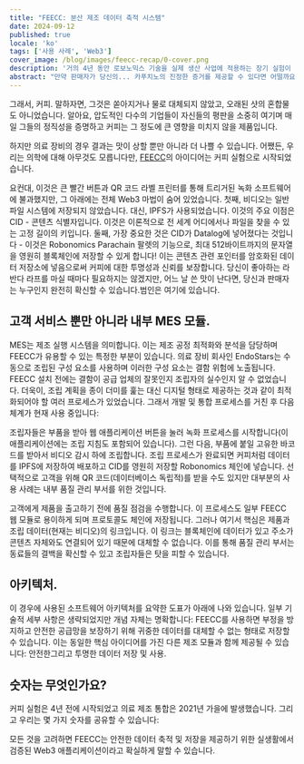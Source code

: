 ```yaml
---
title: "FEECC: 분산 제조 데이터 축적 시스템"
date: 2024-09-12
published: true
locale: 'ko'
tags: ['사용 사례', 'Web3']
cover_image: /blog/images/feecc-recap/0-cover.png
description: '거의 4년 동안 로보노믹스 기술을 실제 생산 사업에 적용하는 장기 실험이 진행되고 있습니다. 여기에는 그에 대한 간단한 요약이 포함되어 있습니다.'
abstract: "만약 판매자가 당신의... 카푸치노의 진정한 증거를 제공할 수 있다면 어떨까요? 그것이 커피 한 잔이 아니라 자동차 제조업체를 위한 대규모 공급망이거나, 더 중요한 의료 장비 회사라면 어떨까요? 파벨 타라소프 [PaTara]"
---
```


그래서, 커피. 말하자면, 그것은 쏟아지거나 물로 대체되지 않았고, 오래된 샷의 혼합물도 아니었습니다.
알아요, 압도적인 다수의 기업들이 자신들의 평판을 소중히 여기며 매일 그들의 정직성을 증명하고 커피는 그 정도에 큰 영향을 미치지 않을 제품입니다.

하지만 의료 장비의 경우 결과는 맛이 상할 뿐만 아니라 더 나쁠 수 있습니다. 어쨌든, 우리는 의학에 대해 아무것도 모릅니다만, [FEECC](https://multi-agent.io/projects/feecc/)의 아이디어는 커피 실험으로 시작되었습니다.

<RbImage zoom src="/blog/images/feecc-recap/1-coffee.png" alt="커피 스키마" />

요컨대, 이것은 큰 빨간 버튼과 QR 코드 라벨 프린터를 통해 트리거된 녹화 소프트웨어에 불과했지만, 그 아래에는 전체 Web3 마법이 숨어 있었습니다.
첫째, 비디오는 일반 파일 시스템에 저장되지 않았습니다. 대신, IPFS가 사용되었습니다. 이것의 주요 이점은 CID - 콘텐츠 식별자입니다. 이것은 이론적으로 전 세계 어디에서나 파일을 찾을 수 있는 고정 길이의 키입니다.
둘째, 가장 중요한 것은 CID가 Datalog에 넣어졌다는 것입니다 - 이것은 Robonomics Parachain 팔렛의 기능으로, 최대 512바이트까지의 문자열을 영원히 블록체인에 저장할 수 있게 합니다! 이는 콘텐츠 관련 포인터를 암호화된 데이터 저장소에 넣음으로써 커피에 대한 투명성과 신뢰를 보장합니다. 당신이 좋아하는 라반다 라프를 마실 때마다 필요하지는 않겠지만, 어느 날 쓴 맛이 난다면, 당신과 판매자는 누구인지 완전히 확신할 수 있습니다.범인은 여기에 있습니다.


## 고객 서비스 뿐만 아니라 내부 MES 모듈.

MES는 제조 실행 시스템을 의미합니다. 이는 제조 공정 최적화와 분석을 담당하며 FEECC가 유용할 수 있는 특정한 부분이 있습니다. 의료 장비 회사인 EndoStars는 수동으로 조립된 구성 요소를 사용하며 이러한 구성 요소는 결함 위험에 노출됩니다. FEECC 설치 전에는 결함이 공급 업체의 잘못인지 조립자의 실수인지 알 수 없었습니다. 더욱이, 조립 계획을 종이 더미를 훑는 대신 디지털 형태로 제공하는 것과 같이 최적화되어야 할 여러 프로세스가 있었습니다. 그래서 개발 및 통합 프로세스를 거친 후 다음 체계가 현재 사용 중입니다:

<RbImage zoom src="/blog/images/feecc-recap/2-assembly.png" alt="조립" />

조립자들은 부품을 받아 웹 애플리케이션 버튼을 눌러 녹화 프로세스를 시작합니다(이 애플리케이션에는 조립 지침도 포함되어 있습니다). 그런 다음, 부품에 붙일 고유한 바코드를 받아서 비디오 감시 하에 조립합니다. 조립 프로세스가 완료되면 커피처럼 데이터를 IPFS에 저장하여 배포하고 CID를 영원히 저장할 Robonomics 체인에 넣습니다. 선택적으로 고객을 위해 QR 코드(데이터베이스 독립적)를 받을 수도 있지만 대부분의 사용 사례는 내부 품질 관리 부서를 위한 것입니다.


고객에게 제품을 출고하기 전에 품질 점검을 수행합니다. 이 프로세스도 일부 FEECC 웹 모듈로 용이하게 되며 프로토콜도 체인에 저장됩니다. 그러나 여기서 핵심은 제품과 조립 데이터(현재는 비디오)의 링크입니다. 이 링크는 블록체인에 데이터가 있고 주소가 콘텐츠 자체와도 연결되어 있기 때문에 대체할 수 없습니다. 이를 통해 품질 관리 부서는 동료들의 결백을 확신할 수 있고 조립자들은 탓을 피할 수 있습니다.

<RbImage zoom src="/blog/images/feecc-recap/3-qcd.png" alt="QCD" />

## 아키텍처.
이 경우에 사용된 소프트웨어 아키텍처를 요약한 도표가 아래에 나와 있습니다. 일부 기술적 세부 사항은 생략되었지만 개념 자체는 명확합니다: FEECC를 사용하면 부정을 방지하고 안전한 공급망을 보장하기 위해 귀중한 데이터를 대체할 수 없는 형태로 저장할 수 있습니다. 이는 동일한 핵심 아이디어를 가진 다른 제조 모듈과 함께 제공될 수 있습니다: 안전한그리고
투명한 데이터 저장 및 사용.

<RbImage zoom src="/blog/images/feecc-recap/4-architecture.png" alt="아키텍처" />

## 숫자는 무엇인가요?

커피 실험은 4년 전에 시작되었고 의료 제조 통합은 2021년 가을에 발생했습니다. 그리고 우리는 몇 가지 숫자를 공유할 수 있습니다:

<RbImage zoom src="/blog/images/feecc-recap/5-numbers.png" alt="숫자" />

모든 것을 고려하면 FEECC는 안전한 데이터 축적 및 저장을 제공하기 위한 실생활에서 검증된 Web3 애플리케이션이라고 확실하게 말할 수 있습니다.